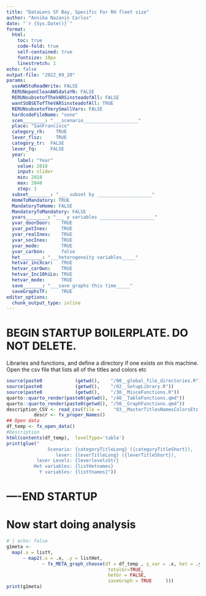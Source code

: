 ```yaml
---
title: "DataLens SF Bay, Specific For RH fleet size"
author: "Annika Nazanin Carlos"
date: "`r {Sys.Date()}`"
format:
  html:
    toc: true
    code-fold: true
    self-contained: true
    fontsize: 10px
    linestretch: 1
echo: false
output-file: "2022_09_20"
params:
  useAWStoReadWrite: FALSE
  RERUNopenCleanAWSdataYN: FALSE
  RERUNsubsetofTheVARSinsteadofAll: FALSE
  wantSUBSETofTheVARSinsteadofAll: TRUE
  RERUNsubsetofVerySmallVars: FALSE
  hardcodeFileName: "none"
  scen________: "___scenario____________________"
  place: "SanFrancisco"
  category_rh:    TRUE
  lever_flsz:     TRUE
  category_tr:  FALSE
  lever_fq:     FALSE
  year:
    label: "Year"
    value: 2018
    input: slider
    min: 2018
    max: 2040
    step: 1
  subset________: "___ subset by ____________________"
  HomeToMandatory: TRUE
  MandatoryToHome: FALSE
  MandatoryToMandatory: FALSE
  yvars________: "___ y variables ____________________"
  yvar_doorDoor:    TRUE
  yvar_potInex:     TRUE
  yvar_realInex:    TRUE
  yvar_socInex:     TRUE
  yvar_mode:        TRUE
  yvar_carbon:      false
  het________: "___heterogeneity variables_____"
  hetvar_incXcar:   TRUE
  hetvar_carOwn:    TRUE
  hetvar_Inc10hiLo: TRUE
  hetvar_mode:      TRUE
  save_______: "___save graphs this time_____"
  saveGraphsTF:     TRUE
editor_options: 
  chunk_output_type: inline
---
```


# BEGIN STARTUP BOILERPLATE. DO NOT DELETE.

Libraries and functions, and define a directory if one exists on this machine. Open the csv file that lists all of the titles and colors etc

```r
source(paste0            (getwd(),    "/00__global_file_directories.R"))
source(paste0            (getwd(),    "/02__SetupLibrary.R"))
source(paste0            (getwd(),    "/30__MisceFunctions.R"))
quarto::quarto_render(paste0(getwd(), "/40__TableFunctions.qmd"))
quarto::quarto_render(paste0(getwd(), "/50__GraphFunctions.qmd"))
description_CSV <- read_csv(file =     "03__MasterTitlesNamesColorsEtc.csv")
          descr <- fx_proper_Names()
## Open data
df_temp <- fx_open_data()
#Description
html(contents(df_temp),  levelType='table')
print(glue("
               Scenario: {categoryTitleLong} ({categoryTitleShort}),
                  lever: {leverTitleLong} ({leverTitleShort}),
           lever Levels: {leverlevelsStr}
          Het variables: {listHetnames}
            Y variables: {listYnames}"))
```

# ----END STARTUP

# Now start doing analysis

```r
# | echo: false
g1meta <- 
  map(.x = listY, 
      ~ map2(.x = .x, .y = listHet,
             ~ fx_META_graph_choose(df = df_temp , y_var = .x, het = .y ,
                                     totalGr=TRUE,
                                     hetGr = FALSE,
                                     saveGraph = TRUE     )))
print(g1meta)
```

